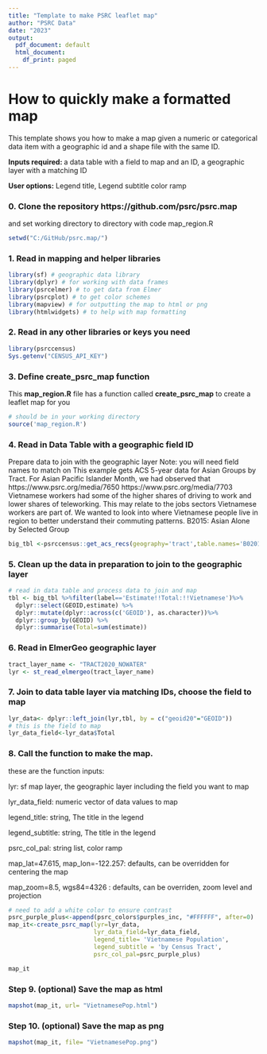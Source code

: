 ```yaml
---
title: "Template to make PSRC leaflet map"
author: "PSRC Data"
date: "2023"
output:
  pdf_document: default
  html_document:
    df_print: paged
---
```

# How to quickly make a formatted map
This template shows you how to make a map given a numeric or categorical data item with a geographic id and a shape file with the same ID.


**Inputs required: **
a data table with a field to map and an ID, 
a geographic layer with a matching ID

**User options:**
Legend title, Legend subtitle
color ramp

### 0. Clone the repository https://github.com/psrc/psrc.map
and set working directory to directory with code map_region.R
```r
setwd("C:/GitHub/psrc.map/")
```

### 1. Read in mapping and helper libraries


```r
library(sf) # geographic data library
library(dplyr) # for working with data frames
library(psrcelmer) # to get data from Elmer
library(psrcplot) # to get color schemes
library(mapview) # for outputting the map to html or png
library(htmlwidgets) # to help with map formatting
```


### 2. Read in any other libraries or keys you need

```r
library(psrccensus)
Sys.getenv("CENSUS_API_KEY")
```


### 3. Define create_psrc_map function


This **map_region.R** file has a function called **create_psrc_map** to create a leaflet map for you

```r
# should be in your working directory
source('map_region.R')
```

### 4.  Read in Data Table with a geographic field ID
Prepare data to join with the geographic layer
Note: you will need field names to match on
This example gets ACS 5-year data for Asian Groups by Tract. For Asian Pacific Islander Month, we had observed that https://www.psrc.org/media/7650  https://www.psrc.org/media/7703 Vietnamese workers had some of the higher shares of driving to work and lower shares of teleworking. This may relate to the jobs sectors Vietnamese workers are part of. We wanted to look into where Vietnamese people live in region to better understand their commuting patterns. B2015: Asian Alone by Selected Group
```r
big_tbl <-psrccensus::get_acs_recs(geography='tract',table.names='B02015',year=2021, acs.type='acs5')
```

### 5. Clean up the data in preparation to join to the geographic layer
```r
# read in data table and process data to join and map
tbl <- big_tbl %>%filter(label=='Estimate!!Total:!!Vietnamese')%>% 
  dplyr::select(GEOID,estimate) %>%
  dplyr::mutate(dplyr::across(c('GEOID'), as.character))%>%
  dplyr::group_by(GEOID) %>%
  dplyr::summarise(Total=sum(estimate))
```


### 6. Read in ElmerGeo geographic layer

```r
tract_layer_name <- "TRACT2020_NOWATER"
lyr <- st_read_elmergeo(tract_layer_name)
```

### 7. Join to data table layer via matching IDs, choose the field to map
```r
lyr_data<- dplyr::left_join(lyr,tbl, by = c("geoid20"="GEOID"))
# this is the field to map
lyr_data_field<-lyr_data$Total
```


### 8. Call the function to make the map.

these are the function inputs:

lyr: sf map layer, the geographic layer including the field you want to map

lyr_data_field: numeric vector of data values to map

legend_title: string, The title in the legend

legend_subtitle: string, The title in the legend

psrc_col_pal: string list, color ramp

map_lat=47.615, map_lon=-122.257: defaults, can be overridden for centering the map

map_zoom=8.5, wgs84=4326 : defaults, can be overriden, zoom level and projection
```r
# need to add a white color to ensure contrast
psrc_purple_plus<-append(psrc_colors$purples_inc, "#FFFFFF", after=0)
map_it<-create_psrc_map(lyr=lyr_data, 
                        lyr_data_field=lyr_data_field,
                        legend_title= 'Vietnamese Population',
                        legend_subtitle = 'by Census Tract',
                        psrc_col_pal=psrc_purple_plus)

map_it
```

### Step 9. (optional) Save the map as html
```r
mapshot(map_it, url= "VietnamesePop.html")
```


### Step 10. (optional) Save the map as png
```r
mapshot(map_it, file= "VietnamesePop.png")

```

